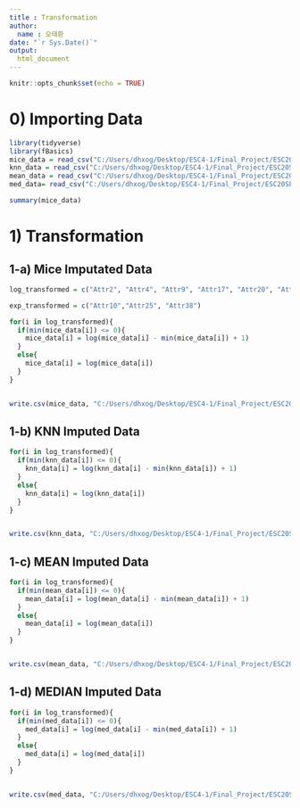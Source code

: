 ```yaml
---
title : Transformation
author:
  name : 오태환
date: "`r Sys.Date()`"
output:
  html_document
---
```


```r
knitr::opts_chunk$set(echo = TRUE)
```

# 0) Importing Data
```r
library(tidyverse)
library(fBasics)
mice_data = read_csv("C:/Users/dhxog/Desktop/ESC4-1/Final_Project/ESC20SPRING_team4/finalEDA/data/new_imputed_data_mice.csv")
knn_data = read_csv("C:/Users/dhxog/Desktop/ESC4-1/Final_Project/ESC20SPRING_team4/finalEDA/data/new_imputed_data_knn.csv")
mean_data = read_csv("C:/Users/dhxog/Desktop/ESC4-1/Final_Project/ESC20SPRING_team4/finalEDA/data/new_imputed_data_mean.csv")
med_data= read_csv("C:/Users/dhxog/Desktop/ESC4-1/Final_Project/ESC20SPRING_team4/finalEDA/data/new_imputed_data_med.csv")

summary(mice_data)
```

# 1) Transformation

## 1-a) Mice Imputated Data

```r

log_transformed = c("Attr2", "Attr4", "Attr9", "Attr17", "Attr20", "Attr32", "Attr33", "Attr34", "Attr43", "Attr47","Attr51", "Attr52", "Attr53", "Attr55", "Attr59", "Attr60", "Attr61", "Attr63", "Attr64", "Attr69") 

exp_transformed = c("Attr10","Attr25", "Attr38")

for(i in log_transformed){
  if(min(mice_data[i]) <= 0){
    mice_data[i] = log(mice_data[i] - min(mice_data[i]) + 1)
  }
  else{
    mice_data[i] = log(mice_data[i])
  }
}


write.csv(mice_data, "C:/Users/dhxog/Desktop/ESC4-1/Final_Project/ESC20SPRING_team4/finalEDA/data/new_transformed_data_mice.csv", row.names = FALSE)


```


## 1-b) KNN Imputed Data
```r
for(i in log_transformed){
  if(min(knn_data[i]) <= 0){
    knn_data[i] = log(knn_data[i] - min(knn_data[i]) + 1)
  }
  else{
    knn_data[i] = log(knn_data[i])
  }
}


write.csv(knn_data, "C:/Users/dhxog/Desktop/ESC4-1/Final_Project/ESC20SPRING_team4/finalEDA/data/new_transformed_data_knn.csv", row.names = FALSE)

```

## 1-c) MEAN Imputed Data
```r
for(i in log_transformed){
  if(min(mean_data[i]) <= 0){
    mean_data[i] = log(mean_data[i] - min(mean_data[i]) + 1)
  }
  else{
    mean_data[i] = log(mean_data[i])
  }
}


write.csv(mean_data, "C:/Users/dhxog/Desktop/ESC4-1/Final_Project/ESC20SPRING_team4/finalEDA/data/new_transfromed_data_mean.csv", row.names = FALSE)
```

## 1-d) MEDIAN Imputed Data
```r
for(i in log_transformed){
  if(min(med_data[i]) <= 0){
    med_data[i] = log(med_data[i] - min(med_data[i]) + 1)
  }
  else{
    med_data[i] = log(med_data[i])
  }
}


write.csv(med_data, "C:/Users/dhxog/Desktop/ESC4-1/Final_Project/ESC20SPRING_team4/finalEDA/data/new_transfromed_data_med.csv", row.names = FALSE)
```